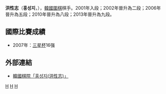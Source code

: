 {{Infobox Go player
| 全名 = 洪性志
| 英文名 = Hong Sungji
| 韓文名 = 홍성지
| 生於 = {{birth date and age|1987|8|7}}
| 出生地 = [[韩国|韩国]]
| 國籍 = {{KOR}}
| 師從 = 金原
| 學生 = 无
| 職業生涯 = 2001年至今
| 段位 = 九段
| 所屬 = [[韩国棋院|韩国棋院]]
}}

'''洪性志'''（'''홍성지'''，{{bd|1987年|8月7日|||catIdx=K}}），[[韓國|韓國]][[圍棋|圍棋]]棋手。2001年入段；2002年晉升為二段；2006年晉升為五段；2010年晉升為八段；2013年晉升為九段。

== 國際比賽成績 ==
* 2007年：[[三星杯|三星杯]]16强

== 外部連結 ==
*[http://www.baduk.or.kr/record/player/10000280 韓國棋院「홍성지(洪性志)」] {{Wayback|url=http://www.baduk.or.kr/record/player/10000280 |date=20210602215243 }}

[[Category:韩国围棋棋手|H]]
[[Category:亞洲大學校友_(韓國)|H]]
[[Category:洪姓|H]]